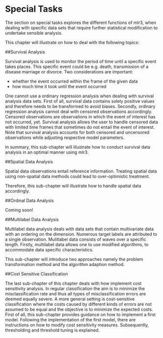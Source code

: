 # Special Tasks {#special-tasks}

The section on special tasks explores the different functions of mlr3, when dealing with specific data sets that require further statistical modification to undertake sensible analysis.

This chapter will illustrate on how to deal with the following topics:

##Survival Analysis 

Survival analysis is used to monitor the period of time until a specific event takes places.
This specific event could be e.g. death, transmission of a disease marriage or divorce.
Two considerations are important: 

- whether the event occurred within the frame of the given data 
- how much time it took until the event occurred

One cannot use a ordinary regression analysis when dealing with survival analysis data sets.
First of all, survival data contains solely positive values and therefore needs to be transformed to avoid biases.
Secondly, ordinary regression analysis cannot deal with censored observations accordingly.
Censored observations are observations in which the event of interest has not occurred, yet.
Survival analysis allows the user to handle censored data with limited time frames that sometimes do not entail the event of interest.
Note that survival analysis accounts for both censored and uncensored observations while adjusting respective model parameters. 

In summary, this sub-chapter will illustrate how to conduct survival data analysis in an optimal manner using mlr3.

##Spatial Data Analysis

Spatial data observations entail reference information.
Treating spatial data using non-spatial data methods could lead to over-optimistic treatment.

Therefore, this sub-chapter will illustrate how to handle spatial data accordingly.

##Ordinal Data Analysis

Coming soon!

##Multilabel Data Analysis

Multilabel data analysis deals with data sets that contain multivariate data with an ordering on the dimension.
Numerous target labels are attributed to a single observation.
Mulitlabel data consists of waves over a specific length.
Firstly, multilabel data allows one to use modified algorithms, to accommodate data specific characteristics.

This sub-chapter will introduce two approaches namely the problem transformation method and the algorithm adaption method.

##Cost Sensitive Classification 

The last sub-chapter of this chapter deals with how implement cost sensitivity analysis.
In regular classification the aim is to minimize the misclassification rate and thus all types of misclassification errors are deemed equally severe.
A more general setting is cost-sensitive classification where the costs caused by different kinds of errors are not assumed to be equal and the objective is to minimize the expected costs.
First of all, this sub-chapter provides guidance on how to implement a first model.
Following the implementation of the first model, there are instructions on how to modify cost sensitivity measures.
Subsequently, thresholding and threshold tuning is explained.

